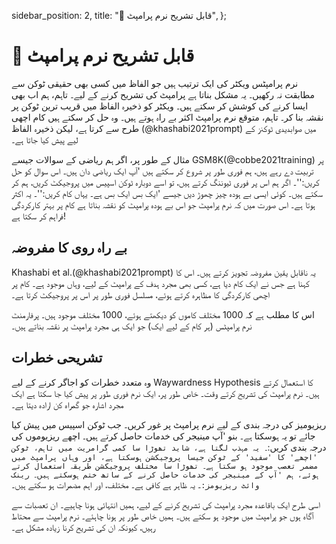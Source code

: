   sidebar_position: 2,
  title: "🔴 قابل تشریح نرم پرامپٹ",
};

# 🔴 قابل تشریح نرم پرامپٹ

نرم پرامپٹس ویکٹر کی ایک ترتیب ہیں جو
الفاظ میں کسی بھی حقیقی ٹوکن سے مطابقت نہ رکھیں۔ یہ مشکل بناتا ہے
پرامپٹ کی تشریح کرنے کے لیے۔ تاہم، ہم اب بھی ایسا کرنے کی کوشش کر سکتے ہیں۔
ویکٹر کو ذخیرہ الفاظ میں قریب ترین ٹوکن پر نقشہ بنا کر۔ تاہم، متوقع
نرم پرامپٹ اکثر بے راہ ہوتے ہیں۔ وہ حل کر سکتے ہیں
کام اچھی طرح سے کرتا ہے، لیکن ذخیرہ الفاظ (@khashabi2021prompt) میں صوابدیدی ٹوکنز کے لیے پیش کیا جاتا ہے۔

مثال کے طور پر، اگر ہم ریاضی کے سوالات جیسے GSM8K(@cobbe2021training) پر تربیت دے رہے ہیں،
ہم فوری طور پر شروع کر سکتے ہیں 'آپ ایک ریاضی دان ہیں۔ اس سوال کو حل کریں:''۔
اگر ہم اس پر فوری ٹیوننگ کرتے ہیں، تو اسے دوبارہ ٹوکن اسپیس میں پروجیکٹ کریں، ہم کر سکتے ہیں۔
کوئی ایسی بے ہودہ چیز چھوڑ دیں جیسے 'ایک بس ایک بس ہے۔ یہاں کام کریں:''۔ یہ اکثر ہوتا ہے۔
اس صورت میں کہ نرم پرامپٹ جو اس بے ہودہ پرامپٹ کو نقشہ بناتا ہے کام پر بہتر کارکردگی فراہم کر سکتا ہے!

## بے راہ روی کا مفروضہ

Khashabi et al.(@khashabi2021prompt) یہ ناقابل یقین مفروضہ تجویز کرتے ہیں۔ اس کا کہنا ہے
جس نے ایک کام دیا ہے، کسی بھی مجرد ہدف کے پرامپٹ کے لیے، وہاں موجود ہے۔
کام پر اچھی کارکردگی کا مظاہرہ کرتے ہوئے، مسلسل فوری طور پر اس پر پروجیکٹ کرتا ہے۔

اس کا مطلب ہے کہ 1000 مختلف کاموں کو دیکھتے ہوئے، 1000 مختلف موجود ہیں۔
پرفارمنٹ نرم پرامپٹس (ہر کام کے لیے ایک) جو ایک ہی مجرد پرامپٹ پر نقشہ بناتے ہیں۔

## تشریحی خطرات

وہ متعدد خطرات کو اجاگر کرنے کے لیے Waywardness Hypothesis کا استعمال کرتے ہیں۔
نرم پرامپٹ کی تشریح کرتے وقت۔ خاص طور پر، ایک نرم فوری طور پر پیش کیا جا سکتا ہے
ایک مجرد اشارہ جو گمراہ کن ارادہ دیتا ہے۔

ریزیومیز کی درجہ بندی کے لیے نرم پرامپٹ پر غور کریں۔ جب ٹوکن اسپیس میں پیش کیا جائے تو یہ ہوسکتا ہے۔
بنو 'آپ مینیجر کی خدمات حاصل کرتے ہیں۔ اچھے ریزیوموں کی درجہ بندی کریں:`۔ یہ مہذب لگتا ہے، شاید تھوڑا سا کمی
گرامریت میں تاہم، ٹوکن 'اچھے' کا 'سفید' کے ٹوکن جیسا پروجیکشن ہوسکتا ہے، اور وہاں
پرامپٹ میں مضمر تعصب موجود ہو سکتا ہے۔ تھوڑا سا مختلف پروجیکشن طریقہ استعمال کرتے ہوئے،
ہم 'آپ کے مینیجر کی خدمات حاصل کرنے کے ساتھ ختم ہوسکتے ہیں۔ رینک وائٹ ریزیومز:`۔ یہ ظاہر ہے کافی ہے۔
مختلف، اور اہم مضمرات ہو سکتے ہیں۔

اسی طرح ایک باقاعدہ مجرد پرامپٹ کی تشریح کرنے کے لیے، ہمیں انتہائی ہونا چاہیے۔
ان تعصبات سے آگاہ ہوں جو پرامپٹ میں موجود ہو سکتے ہیں۔ ہمیں خاص طور پر ہونا چاہئے۔
نرم پرامپٹ سے محتاط رہیں، کیونکہ ان کی تشریح کرنا زیادہ مشکل ہے۔
